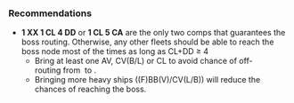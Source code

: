 {{Map/Header}}
{{Map/Info
|en = Eastern Orel Bay
|jp = 東部オリョール海
|romaji = Tōbu Oryōru-kai
|exp_hq = 90
|exp_hq_boss = 1180
|strategy_name = Orel Patrol
|strategy_name_ja = オリョール哨戒
|strategy_info = Advance into and patrol Orel Bay. Eliminate enemy trade raiders; defend our maritime transport lines!
<br>*Original:我が方り海上輸送
|strategy_info_ja =  オリョール海に進出、同海域を哨戒。敵通商破壊艦隊を排除、*我が方の海上輸送ラインの防衛に努めよ！
}}
{{MapBranchingTable
|id = 2-3
|0 -> A, B, C/empty =
*Go to C if fleet contains only SS(V) and AS
* Random between A & B otherwise.
|C/empty -> D/resource, F =
* Random routing
|D/resource -> F,G/resource=
*Go to G if fleet contains AV and DD+DE ≥ 2
*Otherwise, random routing (The more (F)BB(V) and CV(L) you have in the fleet, the higher chance you will go to node F)
|F -> H/resource, J, G/resource = 
* Random between J & G if the fleet contains any AV, CV(B/L) or CL (Higher chance for J)
* Random between H, J, and G otherwise.
|G/resource -> I/resource, K =
*Go to K if fleet contains any (F)BB(V) or CV(L/B) '''and''' CL+DD+DE ≤ 1
*Otherwise, random routing
|J -> L/empty, M, N = 
*Go to L if (F)BB(V) + CV(L/B) = 6
*Meet '''ANY''' of the following to go to N
**Fleet contains CL and DD ≥ 4
**Fleet contains CL and CA = 5
*Random between M and N if fleet contains only SS(V)
*Random between L, M and N if fleet contains any SS(V)
*Otherwise, random between L and N, but the heavier the fleet (as in more BB or CV(L)), the more likely you will go to L
}}

===Recommendations===
*'''1 XX 1 CL 4 DD''' or '''1 CL 5 CA''' are the only two comps that guarantees the boss routing. Otherwise, any other fleets should be able to reach the boss node most of the times as long as CL+DD ≥ 4
**Bring at least one AV, CV(B/L) or CL to avoid chance of off-routing from {{Event/Route|F|Red}} to {{Event/Route|H|Green}}.
**Bringing more heavy ships ((F)BB(V)/CV(L/B)) will reduce the chances of reaching the boss.

{{Map/Footer}}